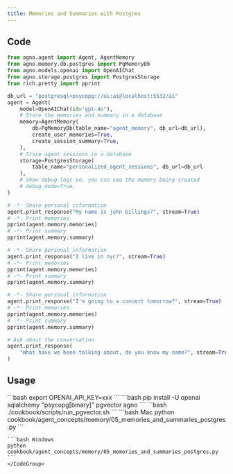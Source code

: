 ```yaml
---
title: Memories and Summaries with Postgres
---
```


## Code

```python cookbook/agent_concepts/memory/05_memories_and_summaries_postgres.py
from agno.agent import Agent, AgentMemory
from agno.memory.db.postgres import PgMemoryDb
from agno.models.openai import OpenAIChat
from agno.storage.postgres import PostgresStorage
from rich.pretty import pprint

db_url = "postgresql+psycopg://ai:ai@localhost:5532/ai"
agent = Agent(
    model=OpenAIChat(id="gpt-4o"),
    # Store the memories and summary in a database
    memory=AgentMemory(
        db=PgMemoryDb(table_name="agent_memory", db_url=db_url),
        create_user_memories=True,
        create_session_summary=True,
    ),
    # Store agent sessions in a database
    storage=PostgresStorage(
        table_name="personalized_agent_sessions", db_url=db_url
    ),
    # Show debug logs so, you can see the memory being created
    # debug_mode=True,
)

# -*- Share personal information
agent.print_response("My name is john billings?", stream=True)
# -*- Print memories
pprint(agent.memory.memories)
# -*- Print summary
pprint(agent.memory.summary)

# -*- Share personal information
agent.print_response("I live in nyc?", stream=True)
# -*- Print memories
pprint(agent.memory.memories)
# -*- Print summary
pprint(agent.memory.summary)

# -*- Share personal information
agent.print_response("I'm going to a concert tomorrow?", stream=True)
# -*- Print memories
pprint(agent.memory.memories)
# -*- Print summary
pprint(agent.memory.summary)

# Ask about the conversation
agent.print_response(
    "What have we been talking about, do you know my name?", stream=True
)
```

## Usage

<Steps>
  <Snippet file="create-venv-step.mdx" />

  <Step title="Set your API key">
    ```bash
    export OPENAI_API_KEY=xxx
    ```
  </Step>

  <Step title="Install libraries">
    ```bash
    pip install -U openai sqlalchemy "psycopg[binary]" pgvector agno
    ```
  </Step>

  <Step title="Run PgVector">
    ```bash
    ./cookbook/scripts/run_pgvector.sh
    ```
  </Step>

  <Step title="Run Agent">
    <CodeGroup>
    ```bash Mac
    python cookbook/agent_concepts/memory/05_memories_and_summaries_postgres.py
    ```

    ```bash Windows
    python cookbook/agent_concepts/memory/05_memories_and_summaries_postgres.py
    ```
    </CodeGroup>
  </Step>
</Steps>